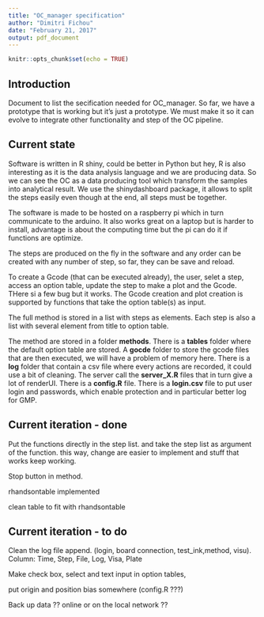 ```yaml
---
title: "OC_manager specification"
author: "Dimitri Fichou"
date: "February 21, 2017"
output: pdf_document
---
```


```r
knitr::opts_chunk$set(echo = TRUE)
```

## Introduction

Document to list the secification needed for OC_manager. So far, we have a prototype that is working but it's just a prototype. We must make it so it can evolve to integrate other functionality and step of the OC pipeline.

## Current state

Software is written in R shiny, could be better in Python but hey, R is also interesting as it is the data analysis language and we are producing data. So we can see the OC as a data producing tool which transform the samples into analytical result. We use the shinydashboard package, it allows to split the steps easily even though at the end, all steps must be together.

The software is made to be hosted on a raspberry pi which in turn communicate to the arduino. It also works great on a laptop but is harder to install, advantage is about the computing time but the pi can do it if functions are optimize.

The steps are produced on the fly in the software and any order can be created with any number of step, so far, they can be save and reload.

To create a Gcode (that can be executed already), the user, selet a step, access an option table, update the step to make a plot and the Gcode. THere si a few bug but it works. The Gcode creation and plot creation is supported by functions that take the option table(s) as input.

The full method is stored in a list with steps as elements. Each step is also a list with several element from title to option table.

The method are stored in a folder __methods__. There is a __tables__ folder where the default option table are stored. A __gocde__ folder to store the gcode files that are then executed, we will have a problem of memory here. There is a __log__ folder that contain a csv file where every actions are recorded, it could use a bit of cleaning. The server call the __server_X.R__ files that in turn give a lot of renderUI. There is a __config.R__ file. There is a __login.csv__ file to put user login and passwords, which enable protection and in particular better log for GMP.

## Current iteration - done

Put the functions directly in the step list. and take the step list as argument of the function. this way, change are easier to implement and stuff that works keep working.

Stop button in method.

rhandsontable implemented

clean table to fit with rhandsontable


## Current iteration - to do

Clean the log file append. (login, board connection, test_ink,method, visu). Column: Time, Step, File, Log, Visa, Plate

Make check box, select and text input in option tables, 

put origin and position bias somewhere (config.R ???)

Back up data ?? online or on the local network ??




